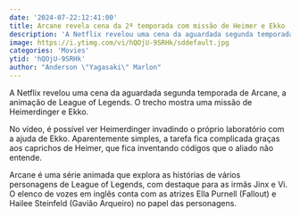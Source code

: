 ```yaml
---
date: '2024-07-22:12:41:00'
title: Arcane revela cena da 2ª temporada com missão de Heimer e Ekko
description: 'A Netflix revelou uma cena da aguardada segunda temporada de Arcane, a animação de League of Legends. O trecho mostra uma missão de Heimerdinger e Ekko.'
image: https://i.ytimg.com/vi/hQOjU-9SRHk/sddefault.jpg
categories: 'Movies'
ytid: 'hQOjU-9SRHk'
author: "Anderson \"Yagasaki\" Marlon"
---
```


A Netflix revelou uma cena da aguardada segunda temporada de Arcane, a animação de League of Legends. O trecho mostra uma missão de Heimerdinger e Ekko.

No vídeo, é possível ver Heimerdinger invadindo o próprio laboratório com a ajuda de Ekko. Aparentemente simples, a tarefa fica complicada graças aos caprichos de Heimer, que fica inventando códigos que o aliado não entende.

Arcane é uma série animada que explora as histórias de vários personagens de League of Legends, com destaque para as irmãs Jinx e Vi. O elenco de vozes em inglês conta com as atrizes Ella Purnell (Fallout) e Hailee Steinfeld (Gavião Arqueiro) no papel das personagens.
